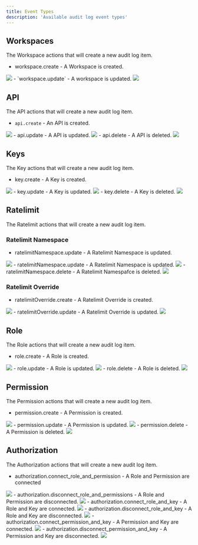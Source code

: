 ```yaml
---
title: Event Types
description: 'Available audit log event types'
---
```




## Workspaces

The Workspace actions that will create a new audit log item.

- workspace.create - A Workspace is created.
<Frame>
<img src="/audit-log/types/workspace_create.png"/>
</Frame>
- `workspace.update` - A workspace is updated.
<Frame>
<img src="/audit-log/types/workspace_update.png"/>
</Frame>

## API

The API actions that will create a new audit log item.

- `api.create` - An API is created.
<Frame>
<img src="/audit-log/types/api_create.png"/>
</Frame>
- api.update - A API is updated.
<Frame>
<img src="/audit-log/types/api_update.png"/>
</Frame>
- api.delete - A API is deleted.
<Frame>
<img src="/audit-log/types/api_delete.png"/>
</Frame>

## Keys

The Key actions that will create a new audit log item.

- key.create - A Key is created.
<Frame>
<img src="/audit-log/types/key_create.png"/>
</Frame>
- key.update - A Key is updated.
<Frame>
<img src="/audit-log/types/key_update.png"/>
</Frame>
- key.delete - A Key is deleted.
<Frame>
<img src="/audit-log/types/key_delete.png"/>
</Frame>

## Ratelimit

The Ratelimit actions that will create a new audit log item.

### Ratelimit Namespace

- ratelimitNamespace.update - A Ratelimit Namespace is updated.
<Frame>
<img src="/audit-log/types/ratelimitnamespace_create.png"/>
</Frame>
- ratelimitNamespace.update - A Ratelimit Namespace is updated.
<Frame>
<img src="/audit-log/types/ratelimitnamespace_update.png"/>
</Frame>
- ratelimitNamespace.delete - A Ratelimit Namespafce is deleted.
<Frame>
<img src="/audit-log/types/ratelimitnamespace_delete.png"/>
</Frame>

### Ratelimit Override

- ratelimitOverride.create - A Ratelimit Override is created.
<Frame>
<img src="/audit-log/types/ratelimitoverride_create.png"/>
</Frame>
- ratelimitOverride.update - A Ratelimit Override is updated.
<Frame>
<img src="/audit-log/types/ratelimitoverride_update.png"/>
</Frame>

## Role

The Role actions that will create a new audit log item.

- role.create - A Role is created.
<Frame>
<img src="/audit-log/types/role_create.png"/>
</Frame>
- role.update - A Role is updated.
<Frame>
<img src="/audit-log/types/role_update.png"/>
</Frame>
- role.delete - A Role is deleted. 
<Frame>
<img src="/audit-log/types/role_delete.png"/>
</Frame>

## Permission

The Permission actions that will create a new audit log item.

- permission.create - A Permission is created.
<Frame>
<img src="/audit-log/types/permission_create.png"/>
</Frame>
- permission.update - A Permission is updated.
<Frame>
<img src="/audit-log/types/permission_update.png"/>
</Frame>
- permission.delete - A Permission is deleted.
<Frame>
<img src="/audit-log/types/permission_delete.png"/>
</Frame>

## Authorization

The Authorization actions that will create a new audit log item.

- authorization.connect_role_and_permission - A Role and Permission are connected
<Frame>
<img src="/audit-log/types/auth_connect_role_permission.png"/>
</Frame>
- authorization.disconnect_role_and_permissions - A Role and Permission are disconnected.
<Frame>
<img src="/audit-log/types/auth_disconnect_role_permission.png"/>
</Frame>
- authorization.connect_role_and_key - A Role and Key are connected.
<Frame>
<img src="/audit-log/types/auth_connect_role_key.png"/>
</Frame>
- authorization.disconnect_role_and_key - A Role and Key are disconnected.
<Frame>
<img src="/audit-log/types/auth_disconnect_role_key.png"/>
</Frame>
- authorization.connect_permission_and_key - A Permission and Key are connected.
<Frame>
<img src="/audit-log/types/auth_connect_permission_key.png"/>
</Frame>
- authorization.disconnect_permission_and_key - A Permission and Key are disconnected.
<Frame>
<img src="/audit-log/types/auth_disconnect_permission_key.png"/>
</Frame>
